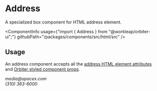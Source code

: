 
<Meta
    title="Html elements/Address"
    id="html-address"
/>

# Address

<Tagline>A specialized <Link href="?path=/docs/box--default-story">box</Link> component for HTML address element.</Tagline>

<ComponentInfo
    usage={"import { Address } from \"@workleap/orbiter-ui\";"}
    githubPath="/packages/components/src/html/src"
/>

## Usage

An address component accepts all the [address HTML element attributes](https://developer.mozilla.org/en-US/docs/Web/HTML/Element/address) and [Orbiter styled component props](?path=/docs/styling--page).

<Preview>
    <Story name="example">
        <Address color="neutral-weak">
            <TextLink href="mailto:media@spacex.com">media@spacex.com</TextLink>
            <br />
            <TextLink href="tel:+13103636000">(310) 363-6000</TextLink>
        </Address>
    </Story>
</Preview>
